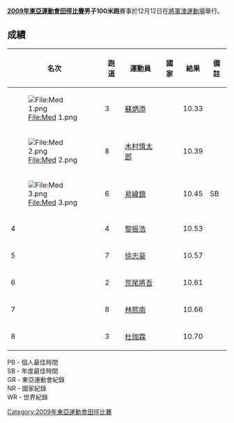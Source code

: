 {{2009年東亞運動會田徑比賽}}
'''[[2009年東亞運動會田徑比賽|2009年東亞運動會田徑比賽]]男子100米跑'''賽事於12月12日在[[將軍澳運動場|將軍澳運動場]]舉行。

== 成績 ==
{| class="wikitable sortable" width=75% style="text-align:center"
|-
! 名次 !! 跑道 !! 運動員 !! 國家 !! 結果 !! 備註
|- bgcolor=gold
| [[File:Med_1.png|File:Med 1.png]] || 3 ||align="left"| [[蘇炳添|蘇炳添]] ||align="left"| {{CHN}} || 10.33 || 
|- bgcolor=silver
| [[File:Med_2.png|File:Med 2.png]] || 8 ||align="left"| [[木村慎太郎|木村慎太郎]] ||align="left"| {{JPN}} || 10.39 || 
|- bgcolor=cc9966
| [[File:Med_3.png|File:Med 3.png]] || 6 ||align="left"| [[易緯鎮|易緯鎮]] ||align="left"| {{TPE}} || 10.45 || SB
|-
| 4 || 4 ||align="left"| [[黎振浩|黎振浩]] ||align="left"| {{HKG}} || 10.53 || 
|-
| 5 || 7 ||align="left"| [[徐志豪|徐志豪]] ||align="left"| {{HKG}} || 10.57 ||
|-
| 6 || 2 ||align="left"| [[荒尾將吾|荒尾將吾]] ||align="left"| {{JPN}} || 10.61 || 
|-
| 7 || 8 ||align="left"| [[林熙南|林熙南]] ||align="left"| {{KOR}} || 10.66 || 
|-
| 8 || 3 ||align="left"| [[杜珈霖|杜珈霖]] ||align="left"| {{TPE}} || 10.70 || 
|}

PB - 個人最佳時間<br>
SB - 年度最佳時間<br>
GR - 東亞運動會紀錄<br>
NR - 國家紀錄<br>
WR - 世界紀錄<br>

[[Category:2009年東亞運動會田徑比賽|Category:2009年東亞運動會田徑比賽]]